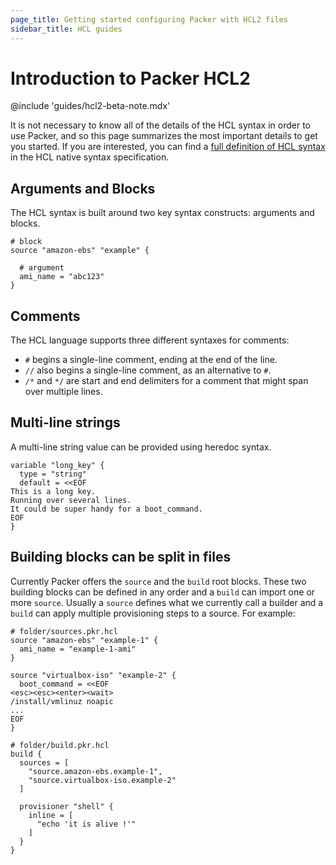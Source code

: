 ```yaml
---
page_title: Getting started configuring Packer with HCL2 files
sidebar_title: HCL guides
---
```


# Introduction to Packer HCL2

@include 'guides/hcl2-beta-note.mdx'

It is not necessary to know all of the details of the HCL syntax in order to
use Packer, and so this page summarizes the most important details to get you
started. If you are interested, you can find a [full definition of HCL
syntax](https://github.com/hashicorp/hcl2/blob/master/hcl/hclsyntax/spec.md) in
the HCL native syntax specification.

## Arguments and Blocks

The HCL syntax is built around two key syntax constructs: arguments and blocks.

```hcl
# block
source "amazon-ebs" "example" {

  # argument
  ami_name = "abc123"
}
```

## Comments

The HCL language supports three different syntaxes for comments:

- `#` begins a single-line comment, ending at the end of the line.
- `//` also begins a single-line comment, as an alternative to `#`.
- `/*` and `*/` are start and end delimiters for a comment that might
  span over multiple lines.

## Multi-line strings

A multi-line string value can be provided using heredoc syntax.

```hcl
variable "long_key" {
  type = "string"
  default = <<EOF
This is a long key.
Running over several lines.
It could be super handy for a boot_command.
EOF
}
```

## Building blocks can be split in files

Currently Packer offers the `source` and the `build` root blocks. These two
building blocks can be defined in any order and a `build` can import one or more
`source`. Usually a `source` defines what we currently call a builder and a
`build` can apply multiple provisioning steps to a source. For example:

```hcl
# folder/sources.pkr.hcl
source "amazon-ebs" "example-1" {
  ami_name = "example-1-ami"
}

source "virtualbox-iso" "example-2" {
  boot_command = <<EOF
<esc><esc><enter><wait>
/install/vmlinuz noapic
...
EOF
}
```

```hcl
# folder/build.pkr.hcl
build {
  sources = [
    "source.amazon-ebs.example-1",
    "source.virtualbox-iso.example-2"
  ]

  provisioner "shell" {
    inline = [
      "echo 'it is alive !'"
    ]
  }
}
```
